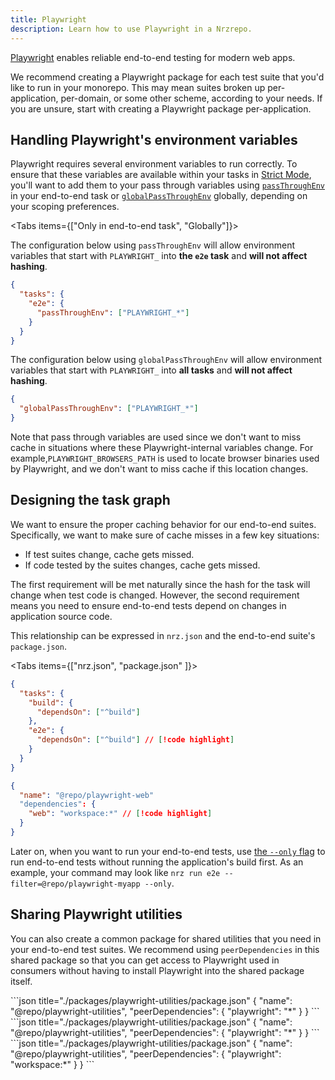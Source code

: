 ```yaml
---
title: Playwright
description: Learn how to use Playwright in a Nrzrepo.
---
```



[Playwright](https://playwright.dev/) enables reliable end-to-end testing for modern web apps.

We recommend creating a Playwright package for each test suite that you'd like to run in your monorepo. This may mean suites broken up per-application, per-domain, or some other scheme, according to your needs. If you are unsure, start with creating a Playwright package per-application.

## Handling Playwright's environment variables

Playwright requires several environment variables to run correctly. To ensure that these variables are available within your tasks in [Strict Mode](/repo/docs/crafting-your-repository/using-environment-variables#strict-mode), you'll want to add them to your pass through variables using [`passThroughEnv`](/repo/docs/reference/configuration#passthroughenv) in your end-to-end task or [`globalPassThroughEnv`](/repo/docs/reference/configuration#globalpassthroughenv) globally, depending on your scoping preferences.

<Tabs items={["Only in end-to-end task", "Globally"]}>

<Tab value="Only in end-to-end task">

The configuration below using `passThroughEnv` will allow environment variables that start with `PLAYWRIGHT_` into **the `e2e` task** and **will not affect hashing**.

```json title="./nrz.json"
{
  "tasks": {
    "e2e": {
      "passThroughEnv": ["PLAYWRIGHT_*"]
    }
  }
}
```

</Tab>
<Tab value="Globally">

The configuration below using `globalPassThroughEnv` will allow environment variables that start with `PLAYWRIGHT_` into **all tasks** and **will not affect hashing**.

```json title="./nrz.json"
{
  "globalPassThroughEnv": ["PLAYWRIGHT_*"]
}
```

</Tab>

</Tabs>

Note that pass through variables are used since we don't want to miss cache in situations where these Playwright-internal variables change. For example,`PLAYWRIGHT_BROWSERS_PATH` is used to locate browser binaries used by Playwright, and we don't want to miss cache if this location changes.

## Designing the task graph

We want to ensure the proper caching behavior for our end-to-end suites. Specifically, we want to make sure of cache misses in a few key situations:

- If test suites change, cache gets missed.
- If code tested by the suites changes, cache gets missed.

The first requirement will be met naturally since the hash for the task will change when test code is changed. However, the second requirement means you need to ensure end-to-end tests depend on changes in application source code.

This relationship can be expressed in `nrz.json` and the end-to-end suite's `package.json`.

<Tabs items={["nrz.json", "package.json" ]}>

<Tab value="nrz.json">

```json title="./nrz.json"
{
  "tasks": {
    "build": {
      "dependsOn": ["^build"]
    },
    "e2e": {
      "dependsOn": ["^build"] // [!code highlight]
    }
  }
}
```

</Tab>

<Tab value="package.json">

```json title="./tooling/playwright-web/package.json"
{
  "name": "@repo/playwright-web"
  "dependencies": {
    "web": "workspace:*" // [!code highlight]
  }
}
```

</Tab>

</Tabs>

Later on, when you want to run your end-to-end tests, use [the `--only` flag](/repo/docs/reference/run#--only) to run end-to-end tests without running the application's build first. As an example, your command may look like `nrz run e2e --filter=@repo/playwright-myapp --only`.

## Sharing Playwright utilities

You can also create a common package for shared utilities that you need in your end-to-end test suites. We recommend using `peerDependencies` in this shared package so that you can get access to Playwright used in consumers without having to install Playwright into the shared package itself.

<PackageManagerTabs>

<Tab>
```json title="./packages/playwright-utilities/package.json"
{
 "name": "@repo/playwright-utilities",
 "peerDependencies": {
   "playwright": "*"
}
}
```

</Tab>

<Tab>
```json title="./packages/playwright-utilities/package.json"
{
  "name": "@repo/playwright-utilities",
  "peerDependencies": {
    "playwright": "*"
}
}
```
</Tab>

<Tab>
```json title="./packages/playwright-utilities/package.json"
{
  "name": "@repo/playwright-utilities",
  "peerDependencies": {
    "playwright": "workspace:*"
}
}
```
</Tab>

</PackageManagerTabs>
